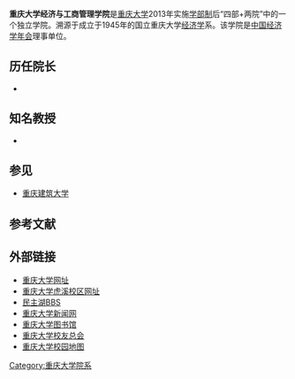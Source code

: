 '''重庆大学经济与工商管理学院'''是[[重庆大学|重庆大学]]2013年实施[[学部制|学部制]]后“四部+两院”中的一个独立学院。溯源于成立于1945年的国立重庆大学[[经济学|经济学]]系。该学院是[[中国经济学年会|中国经济学年会]]理事单位。

==历任院长==
*
==知名教授==
*
==参见==
*[[重庆建筑大学|重庆建筑大学]]

== 参考文献 ==
{{Reflist|2}}

== 外部链接 ==
{{commonscat|Chongqing University}}
*[http://www.cqu.edu.cn/ 重庆大学网址] {{Webarchive|url=https://archive.is/20070727050935/http://international.cqu.edu.cn/index/index.aspx |date=2007-07-27 }}
*[http://huxi.cqu.edu.cn/ 重庆大学虎溪校区网址] {{Wayback|url=http://huxi.cqu.edu.cn/ |date=20210515035351 }}
*[https://web.archive.org/web/20110315055121/http://www.cqumzh.cn/ 民主湖BBS]
*[https://web.archive.org/web/20110301113454/http://news.cqu.edu.cn/news/ 重庆大学新闻网]
*[https://web.archive.org/web/20131202232305/http://lib.cqu.edu.cn/open/main.htm;jsessionid=F51827B29E2FABCA25081BFE61C2F020 重庆大学图书馆]
*[http://alumni.cqu.edu.cn/ 重庆大学校友总会] {{Wayback|url=http://alumni.cqu.edu.cn/ |date=20210515035355 }}
*[http://www.cqu.edu.cn/Channel/001-006/1/index.html 重庆大学校园地图] {{Wayback|url=http://www.cqu.edu.cn/Channel/001-006/1/index.html |date=20210416093056 }}

{{重庆大学}}

[[Category:重庆大学院系|Category:重庆大学院系]]
